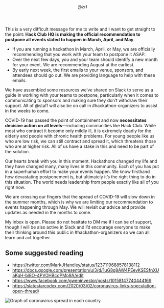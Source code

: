 
<ForceTheme theme="dark" />

<Header
  title="COVID-19"
  desc="An update from Hack Club HQ on events. Written 2020-03-12."
  img="https://workshop-cards.hackclub.com/COVID-19.png?theme=dark&brand=HQ&fontSize=275px&caption=our%20official%20recommendations"
  includeMeta
  sx={{ mb: 0, bg: 'transparent', span: { color: 'muted' } }}
>
  <Flex
    as="a"
    href="https://app.slack.com/team/U0266FRGP"
    target="_blank"
    title="Message @zrl on Slack"
    sx={{ alignItems: 'center', justifyContent: 'center', textDecoration: 'none', mt: 3 }}
  >
    <Avatar src="http://github.com/ZachLatta.png" size={32} alt="Zach" />
    <Text as="span" sx={{ fontSize: [1, 2], color: 'muted', ml: 2 }}>@zrl</Text>
  </Flex>
</Header>

<Container as={Content} variant="copy">

This is a very difficult message for me to write and I want to get straight to the point: **Hack Club HQ is making the official recommendation to postpone all events slated to happen in March, April, and May**.

- If you are running a hackathon in March, April, or May, we are officially recommending that you work with your team to postpone it ASAP.
- Over the next few days, you and your team should identify a new month for your event. We are recommending August at the earliest.
- By early next week, the first emails to your venue, sponsors, and attendees should go out. We are providing language to help with these emails.

We have assembled some resources we’ve shared on Slack to serve as a guide in working with your teams to postpone, particularly when it comes to communicating to sponsors and making sure they don’t withdraw their support. All of @staff will also be on call in #hackathon-organizers to assist in the weeks to come.

COVID-19 has passed the point of containment and now **necessitates decisive action on all levels**—including communities like Hack Club. While most who contract it become only mildly ill, it is extremely deadly for the elderly and people with chronic health problems. For young people like us who are low risk, we can still contract and spread it, which threatens those who are at higher risk. All of us have a stake in this and need to be part of the solution.

Our hearts break with you in this moment. Hackathons changed my life and they have changed many, many lives in this community. Each of you has put in a superhuman effort to make your events happen. We know firsthand how devastating postponement is, but ultimately it’s the right thing to do in this situation. The world needs leadership from people exactly like all of you right now.

We are crossing our fingers that the spread of COVID-19 will slow down in the summer months, which is why we are limiting our recommendation to events happening through May. We will revisit our advice and provide updates as needed in the months to come.

My inbox is open. Please do not hesitate to DM me if I can be of support, though I will be also active in Slack and I’d encourage everyone to make their thinking around this public in #hackathon-organizers so we can all learn and act together.

<Signature />

## Some suggested reading

- https://twitter.com/MarkJHandley/status/1237119688578138112
- https://docs.google.com/presentation/u/3/d/1uG8g8AW4PEevKSESfnXUaKgH-bi8O-4PVOHBcdPMp9A/edit
- https://www.facebook.com/gweninvestor/posts/10158147740444169
- https://slatestarcodex.com/2020/03/02/coronavirus-links-speculation-open-thread/

![Graph of coronavirus spread in each country](https://lh3.googleusercontent.com/uuzKObbvkWHRCwRMwWXJzgXvFGnrcseNcMM31n4FV40S177j4lda4gyzp35g2eFrvntZvZrNxnP1c058csPAXupYKBmKsrqOKqssaXkc_HfWS9-kwBtfoI9OD9xJWuSrjg)

</Container>
